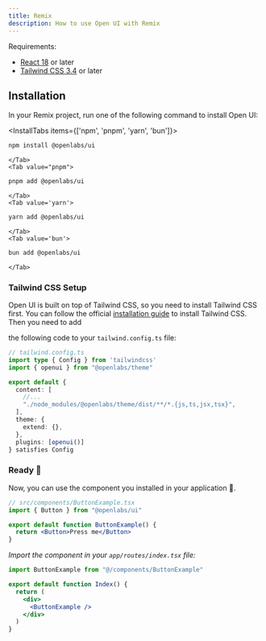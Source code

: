 ```yaml
---
title: Remix
description: How to use Open UI with Remix
---
```


Requirements:

- [React 18](https://reactjs.org/) or later
- [Tailwind CSS 3.4](https://tailwindcss.com/docs/guides/remix) or later

## Installation

In your Remix project, run one of the following command to install Open UI:

<InstallTabs items={['npm', 'pnpm', 'yarn', 'bun']}>
    <Tab value='npm'>

```bash
npm install @openlabs/ui
```

    </Tab>
    <Tab value="pnpm">

```bash
pnpm add @openlabs/ui
```

    </Tab>
    <Tab value='yarn'>

```bash
yarn add @openlabs/ui
```

    </Tab>
    <Tab value='bun'>

```bash
bun add @openlabs/ui
```

    </Tab>

</InstallTabs>

### Tailwind CSS Setup

Open UI is built on top of Tailwind CSS, so you need to install Tailwind CSS first. You can follow the official [installation guide](https://tailwindcss.com/docs/guides/remix) to install Tailwind CSS. Then you need to add

the following code to your `tailwind.config.ts` file:

```ts
// tailwind.config.ts
import type { Config } from 'tailwindcss'
import { openui } from "@openlabs/theme"

export default {
  content: [
    //...
    "./node_modules/@openlabs/theme/dist/**/*.{js,ts,jsx,tsx}",
  ],
  theme: {
    extend: {},
  },
  plugins: [openui()]
} satisfies Config
```

### Ready 🎉

Now, you can use the component you installed in your application 🎉.

```jsx
// src/components/ButtonExample.tsx
import { Button } from "@openlabs/ui"

export default function ButtonExample() {
  return <Button>Press me</Button>
}
```

_Import the component in your `app/routes/index.tsx` file:_

```jsx
import ButtonExample from "@/components/ButtonExample"

export default function Index() {
  return (
    <div>
      <ButtonExample />
    </div>
  )
}
```